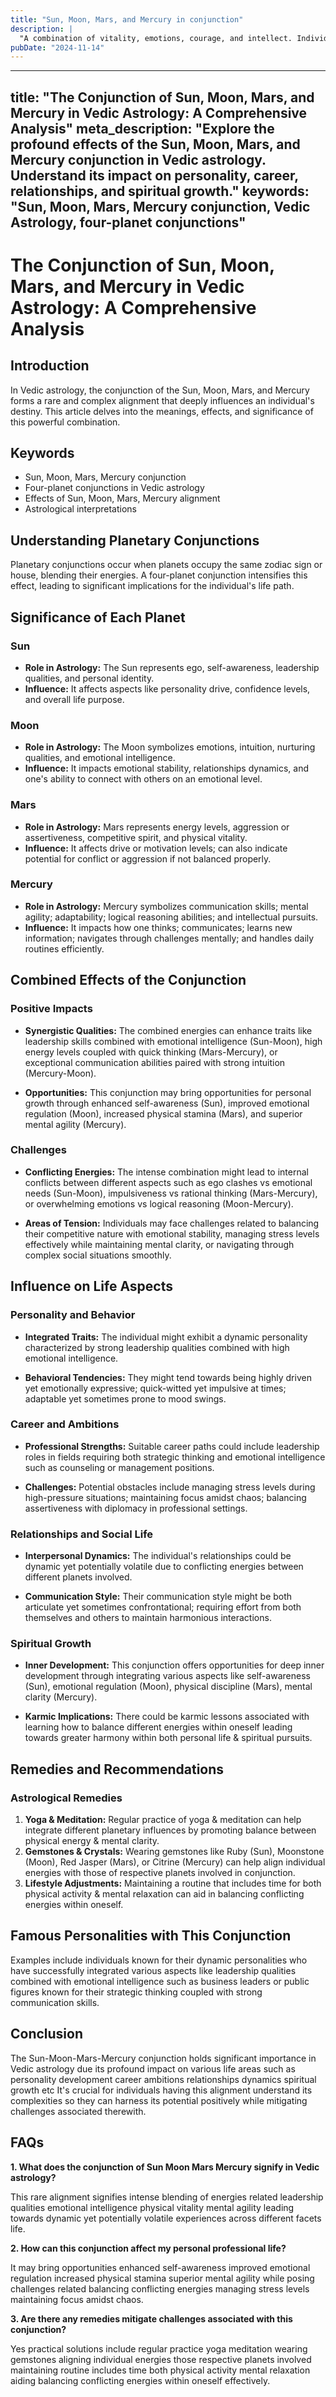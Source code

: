 ```yaml
---
title: "Sun, Moon, Mars, and Mercury in conjunction"
description: |
  "A combination of vitality, emotions, courage, and intellect. Individuals"
pubDate: "2024-11-14"
---
```


---
title: "The Conjunction of Sun, Moon, Mars, and Mercury in Vedic Astrology: A Comprehensive Analysis"
meta_description: "Explore the profound effects of the Sun, Moon, Mars, and Mercury conjunction in Vedic astrology. Understand its impact on personality, career, relationships, and spiritual growth."
keywords: "Sun, Moon, Mars, Mercury conjunction, Vedic Astrology, four-planet conjunctions"
---

# The Conjunction of Sun, Moon, Mars, and Mercury in Vedic Astrology: A Comprehensive Analysis

## Introduction

In Vedic astrology, the conjunction of the Sun, Moon, Mars, and Mercury forms a rare and complex alignment that deeply influences an individual's destiny. This article delves into the meanings, effects, and significance of this powerful combination.

## Keywords

- Sun, Moon, Mars, Mercury conjunction
- Four-planet conjunctions in Vedic astrology
- Effects of Sun, Moon, Mars, Mercury alignment
- Astrological interpretations

## Understanding Planetary Conjunctions

Planetary conjunctions occur when planets occupy the same zodiac sign or house, blending their energies. A four-planet conjunction intensifies this effect, leading to significant implications for the individual's life path.

## Significance of Each Planet

### Sun

- **Role in Astrology:** The Sun represents ego, self-awareness, leadership qualities, and personal identity.
- **Influence:** It affects aspects like personality drive, confidence levels, and overall life purpose.

### Moon

- **Role in Astrology:** The Moon symbolizes emotions, intuition, nurturing qualities, and emotional intelligence.
- **Influence:** It impacts emotional stability, relationships dynamics, and one's ability to connect with others on an emotional level.

### Mars

- **Role in Astrology:** Mars represents energy levels, aggression or assertiveness, competitive spirit, and physical vitality.
- **Influence:** It affects drive or motivation levels; can also indicate potential for conflict or aggression if not balanced properly.

### Mercury

- **Role in Astrology:** Mercury symbolizes communication skills; mental agility; adaptability; logical reasoning abilities; and intellectual pursuits.
- **Influence:** It impacts how one thinks; communicates; learns new information; navigates through challenges mentally; and handles daily routines efficiently.

## Combined Effects of the Conjunction

### Positive Impacts

- **Synergistic Qualities:** The combined energies can enhance traits like leadership skills combined with emotional intelligence (Sun-Moon), high energy levels coupled with quick thinking (Mars-Mercury), or exceptional communication abilities paired with strong intuition (Mercury-Moon).
  
- **Opportunities:** This conjunction may bring opportunities for personal growth through enhanced self-awareness (Sun), improved emotional regulation (Moon), increased physical stamina (Mars), and superior mental agility (Mercury).

### Challenges

- **Conflicting Energies:** The intense combination might lead to internal conflicts between different aspects such as ego clashes vs emotional needs (Sun-Moon), impulsiveness vs rational thinking (Mars-Mercury), or overwhelming emotions vs logical reasoning (Moon-Mercury).

- **Areas of Tension:** Individuals may face challenges related to balancing their competitive nature with emotional stability, managing stress levels effectively while maintaining mental clarity, or navigating through complex social situations smoothly.

## Influence on Life Aspects

### Personality and Behavior

- **Integrated Traits:** The individual might exhibit a dynamic personality characterized by strong leadership qualities combined with high emotional intelligence.
  
- **Behavioral Tendencies:** They might tend towards being highly driven yet emotionally expressive; quick-witted yet impulsive at times; adaptable yet sometimes prone to mood swings.

### Career and Ambitions

- **Professional Strengths:** Suitable career paths could include leadership roles in fields requiring both strategic thinking and emotional intelligence such as counseling or management positions.
  
- **Challenges:** Potential obstacles include managing stress levels during high-pressure situations; maintaining focus amidst chaos; balancing assertiveness with diplomacy in professional settings.

### Relationships and Social Life

- **Interpersonal Dynamics:** The individual's relationships could be dynamic yet potentially volatile due to conflicting energies between different planets involved.
  
- **Communication Style:** Their communication style might be both articulate yet sometimes confrontational; requiring effort from both themselves and others to maintain harmonious interactions.

### Spiritual Growth

- **Inner Development:** This conjunction offers opportunities for deep inner development through integrating various aspects like self-awareness (Sun), emotional regulation (Moon), physical discipline (Mars), mental clarity (Mercury).
  
- **Karmic Implications:** There could be karmic lessons associated with learning how to balance different energies within oneself leading towards greater harmony within both personal life & spiritual pursuits.


## Remedies and Recommendations

### Astrological Remedies

1. **Yoga & Meditation:** Regular practice of yoga & meditation can help integrate different planetary influences by promoting balance between physical energy & mental clarity.
2. **Gemstones & Crystals:** Wearing gemstones like Ruby (Sun), Moonstone (Moon), Red Jasper (Mars), or Citrine (Mercury) can help align individual energies with those of respective planets involved in conjunction.
3. **Lifestyle Adjustments:** Maintaining a routine that includes time for both physical activity & mental relaxation can aid in balancing conflicting energies within oneself.


## Famous Personalities with This Conjunction

Examples include individuals known for their dynamic personalities who have successfully integrated various aspects like leadership qualities combined with emotional intelligence such as business leaders or public figures known for their strategic thinking coupled with strong communication skills.


## Conclusion

The Sun-Moon-Mars-Mercury conjunction holds significant importance in Vedic astrology due its profound impact on various life areas such as personality development career ambitions relationships dynamics spiritual growth etc It's crucial for individuals having this alignment understand its complexities so they can harness its potential positively while mitigating challenges associated therewith.


## FAQs

**1. What does the conjunction of Sun Moon Mars Mercury signify in Vedic astrology?**

This rare alignment signifies intense blending of energies related leadership qualities emotional intelligence physical vitality mental agility leading towards dynamic yet potentially volatile experiences across different facets life.


**2. How can this conjunction affect my personal professional life?**

It may bring opportunities enhanced self-awareness improved emotional regulation increased physical stamina superior mental agility while posing challenges related balancing conflicting energies managing stress levels maintaining focus amidst chaos.


**3. Are there any remedies mitigate challenges associated with this conjunction?**

Yes practical solutions include regular practice yoga meditation wearing gemstones aligning individual energies those respective planets involved maintaining routine includes time both physical activity mental relaxation aiding balancing conflicting energies within oneself effectively.


